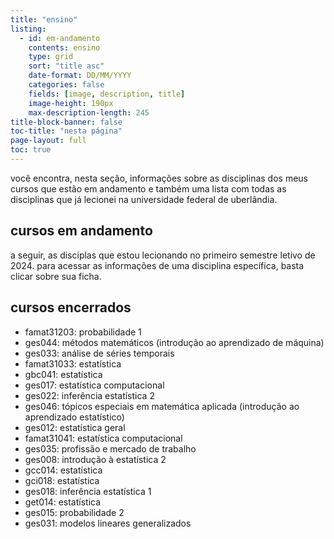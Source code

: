 ```yaml
---
title: "ensino"
listing:
  - id: em-andamento
    contents: ensino
    type: grid
    sort: "title asc"
    date-format: DD/MM/YYYY
    categories: false
    fields: [image, description, title]
    image-height: 190px
    max-description-length: 245
title-block-banner: false
toc-title: "nesta página"
page-layout: full
toc: true
---
```


você encontra, nesta seção, informações sobre as disciplinas dos meus cursos que estão em andamento e também uma lista com todas as disciplinas que já lecionei na universidade federal de uberlândia.

## cursos em andamento

a seguir, as disciplas que estou lecionando no primeiro semestre letivo de 2024. para acessar as informações de uma disciplina específica, basta clicar sobre sua ficha.

:::{#em-andamento}
:::

## cursos encerrados

- famat31203: probabilidade 1
- ges044: métodos matemáticos (introdução ao aprendizado de máquina)
- ges033: análise de séries temporais
- famat31033: estatística
- gbc041: estatística
- ges017: estatística computacional
- ges022: inferência estatística 2
- ges046: tópicos especiais em matemática aplicada (introdução ao aprendizado estatístico)
- ges012: estatística geral
- famat31041: estatística computacional
- ges035: profissão e mercado de trabalho
- ges008: introdução à estatística 2
- gcc014: estatística
- gci018: estatística
- ges018: inferência estatística 1
- get014: estatística
- ges015: probabilidade 2
- ges031: modelos lineares generalizados

